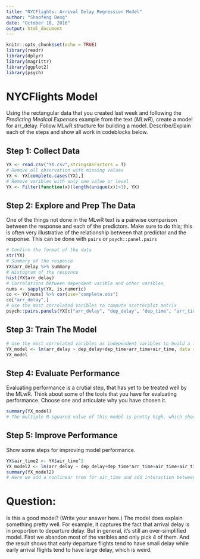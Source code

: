 ---
title: "NYCFlights: Arrival Delay Regression Model"
author: "Shaofeng Deng"
date: "October 18, 2016"
output: html_document
---

```{r setup, include=FALSE}
knitr::opts_chunk$set(echo = TRUE)
library(readr)
library(dplyr)
library(magrittr)
library(ggplot2)
library(psych)
```

# NYCFlights Model

Using the rectangular data that you created last week and following the *Predicting Medical Expenses* example from the text (*MLwR*), create a model for arr_delay. Follow MLwR structure 
for building a model. Describe/Explain each of the steps and show all work in codeblocks below.


## Step 1: Collect Data 

```{r "Step 1: Collect Data" }
YX <- read.csv("YX.csv",stringsAsFactors = T)
# Remove all observation with missing values
YX <- YX[complete.cases(YX),]
# Remove varibles with only one value or level
YX <- Filter(function(x)(length(unique(x))>1), YX)
```

## Step 2: Explore and Prep The Data


One of the things not done in the MLwR text is a pairwise comparison between the response and each of the predictors. Make sure to do this; this is often very illustrative of the relationship between that predictor and the response. This can be done with `pairs` or `psych::panel.pairs`


```{r "Step 2: Explore and Prep The Data" }
# Confirm the format of the data
str(YX)
# Summary of the responce
YX$arr_delay %>% summary
# Histogram of the responce
hist(YX$arr_delay)
# Corrolations between dependent varible and other varibles
nums <- sapply(YX, is.numeric)
co <- YX[nums] %>% cor(use="complete.obs")
co["arr_delay",]
# Use the most corrolated varibles to compute scatterplot matrix
psych::pairs.panels(YX[c("arr_delay", "dep_delay", "dep_time", "arr_time")])
```

## Step 3:  Train The Model

```{r "Step 3: Train The Model" }
# Use the most corrolated varibles as independent varibles to build a linear regression model
YX_model <- lm(arr_delay ~ dep_delay+dep_time+arr_time+air_time, data = YX)
YX_model

```

## Step 4: Evaluate Performance

Evaluating performance is a crutial step, that has yet to be treated well by the MLwR. Think about some of the tools that you have for evaluating performance.  Choose one and articulate why you have chosen it.

```{r "Step 4: Evaluate Performance" }
summary(YX_model)
# The multiple R-squared value of this model is pretty high, which shows that it explains nearly 80% of the dependent varible. Although the size of the errors and p-values are a bit concerning.
```


## Step 5: Improve Performance 

Show some steps for improving model performance.

```{r "Step 5: Improve Performance" }
YX$air_time2 <- YX$air_time^2
YX_model2 <- lm(arr_delay ~ dep_delay+dep_time*arr_time+air_time+air_time2, data = YX)
summary(YX_model2)
# Here we add a nonlinear trem for air_time and add interaction between dep_time and arr_time as they are supposed to. The result is a slight improve in the performence but not much.
```


# Question:

Is this a good model?  (Write your answer here.)
The model does explain something pretty well. For example, it captures the fact that arrival delay is in proportion to departure delay. But in general, it's still an over-simplified model. First we abandon most of the varibles and only pick 4 of them. And the result shows that early departure flights tend to have small delay while early arrival flights tend to have large delay, which is weird.
